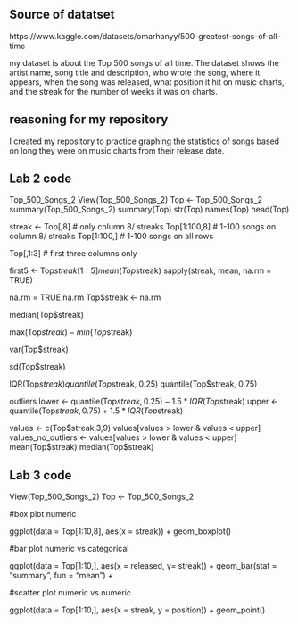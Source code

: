 ## Source of datatset

https://www.kaggle.com/datasets/omarhanyy/500-greatest-songs-of-all-time

my dataset is about the Top 500 songs of all time. The dataset shows the artist name, song title and description, who wrote the song, where it appears, when the song was released, what position it hit on music charts, and the streak for the number of weeks it was on charts.

## reasoning for my repository

I created my repository to practice graphing the statistics of songs based on long they were on music charts from their release date. 

## Lab 2 code

Top_500_Songs_2
View(Top_500_Songs_2)
Top <- Top_500_Songs_2
summary(Top_500_Songs_2)
summary(Top)
str(Top)
names(Top)
head(Top)

streak <- Top[,8] # only column 8/ streaks
Top[1:100,8] # 1-100 songs on column 8/ streaks
Top[1:100,] # 1-100 songs on all rows

Top[,1:3] # first three columns only 


first5 <- Top$streak[1:5]
mean(Top$streak)
sapply(streak, mean, na.rm = TRUE)

na.rm = TRUE
na.rm
Top$streak <- na.rm

median(Top$streak)

max(Top$streak) - min(Top$streak)

var(Top$streak)

sd(Top$streak)


IQR(Top$streak)
quantile(Top$streak, 0.25)
quantile(Top$streak, 0.75)

outliers
lower <- quantile(Top$streak, 0.25) - 1.5*IQR(Top$streak)
upper <- quantile(Top$streak, 0.75) + 1.5*IQR(Top$streak)

values <- c(Top$streak,3,9)
values[values > lower & values < upper]
values_no_outliers <- values[values > lower & values < upper]
mean(Top$streak)
median(Top$streak)

## Lab 3 code
View(Top_500_Songs_2)
Top <- Top_500_Songs_2


#box plot numeric

ggplot(data = Top[1:10,8], aes(x = streak)) +
  geom_boxplot()

#bar plot numeric vs categorical

ggplot(data = Top[1:10,], aes(x = released, y= streak)) +
  geom_bar(stat = "summary",
           fun = "mean") +

#scatter plot numeric vs numeric

ggplot(data = Top[1:10,], aes(x = streak, y = position)) +
  geom_point()






     
